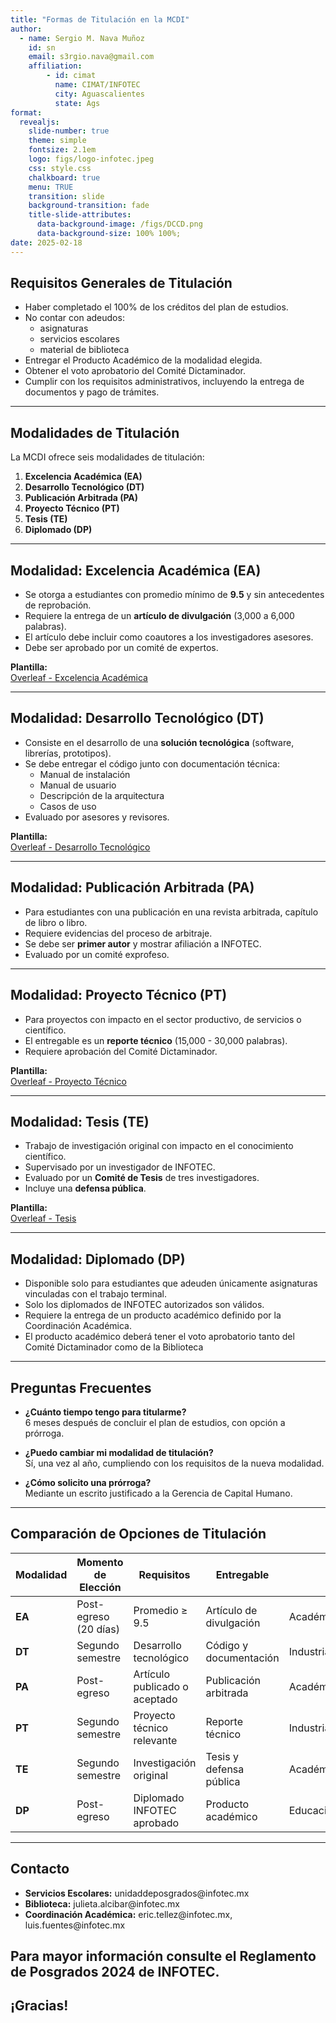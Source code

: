 ```yaml
---
title: "Formas de Titulación en la MCDI"
author: 
  - name: Sergio M. Nava Muñoz
    id: sn
    email: s3rgio.nava@gmail.com
    affiliation: 
        - id: cimat
          name: CIMAT/INFOTEC
          city: Aguascalientes
          state: Ags
format: 
  revealjs:
    slide-number: true
    theme: simple
    fontsize: 2.1em
    logo: figs/logo-infotec.jpeg
    css: style.css
    chalkboard: true
    menu: TRUE
    transition: slide
    background-transition: fade
    title-slide-attributes:
      data-background-image: /figs/DCCD.png
      data-background-size: 100% 100%;     
date: 2025-02-18
---
```




## Requisitos Generales de Titulación

- Haber completado el 100% de los créditos del plan de estudios.
- No contar con adeudos:
    - asignaturas
    - servicios escolares
    - material de biblioteca
- Entregar el Producto Académico de la modalidad elegida.
- Obtener el voto aprobatorio del Comité Dictaminador.
- Cumplir con los requisitos administrativos, incluyendo la entrega de documentos y pago de trámites.

---

## Modalidades de Titulación

La MCDI ofrece seis modalidades de titulación:

1. **Excelencia Académica (EA)**
2. **Desarrollo Tecnológico (DT)**
3. **Publicación Arbitrada (PA)**
4. **Proyecto Técnico (PT)**
5. **Tesis (TE)**
6. **Diplomado (DP)**

---

## Modalidad: Excelencia Académica (EA)

- Se otorga a estudiantes con promedio mínimo de **9.5** y sin antecedentes de reprobación.
- Requiere la entrega de un **artículo de divulgación** (3,000 a 6,000 palabras).
- El artículo debe incluir como coautores a los investigadores asesores.
- Debe ser aprobado por un comité de expertos.

**Plantilla:**  
[Overleaf - Excelencia Académica](https://www.overleaf.com/read/kmzbvcfqqbbx#7808ca)

---

## Modalidad: Desarrollo Tecnológico (DT)

- Consiste en el desarrollo de una **solución tecnológica** (software, librerías, prototipos).
- Se debe entregar el código junto con documentación técnica:
  - Manual de instalación
  - Manual de usuario
  - Descripción de la arquitectura
  - Casos de uso
- Evaluado por asesores y revisores.

**Plantilla:**  
[Overleaf - Desarrollo Tecnológico](https://www.overleaf.com/read/djjxyjyzdpjf#0a8471)

---

## Modalidad: Publicación Arbitrada (PA)

- Para estudiantes con una publicación en una revista arbitrada, capítulo de libro o libro.
- Requiere evidencias del proceso de arbitraje.
- Se debe ser **primer autor** y mostrar afiliación a INFOTEC.
- Evaluado por un comité exprofeso.

---

## Modalidad: Proyecto Técnico (PT)

- Para proyectos con impacto en el sector productivo, de servicios o científico.
- El entregable es un **reporte técnico** (15,000 - 30,000 palabras).
- Requiere aprobación del Comité Dictaminador.

**Plantilla:**  
[Overleaf - Proyecto Técnico](https://www.overleaf.com/read/kbcxppzhvdqg#019045)

---

## Modalidad: Tesis (TE)

- Trabajo de investigación original con impacto en el conocimiento científico.
- Supervisado por un investigador de INFOTEC.
- Evaluado por un **Comité de Tesis** de tres investigadores.
- Incluye una **defensa pública**.

**Plantilla:**  
[Overleaf - Tesis](https://www.overleaf.com/read/tvqtfqydbznp#783876)

---

## Modalidad: Diplomado (DP)

- Disponible solo para estudiantes que adeuden únicamente asignaturas vinculadas con el trabajo terminal.
- Solo los diplomados de INFOTEC autorizados son válidos.
- Requiere la entrega de un producto académico definido por la Coordinación Académica.
- El producto académico deberá tener el voto aprobatorio tanto del Comité Dictaminador como de la  Biblioteca

---

## Preguntas Frecuentes

- **¿Cuánto tiempo tengo para titularme?**  
  6 meses después de concluir el plan de estudios, con opción a prórroga.

- **¿Puedo cambiar mi modalidad de titulación?**  
  Sí, una vez al año, cumpliendo con los requisitos de la nueva modalidad.

- **¿Cómo solicito una prórroga?**  
  Mediante un escrito justificado a la Gerencia de Capital Humano.

---




## Comparación de Opciones de Titulación  {.smaller .scrollable transition="slide"  }

| Modalidad | Momento de Elección | Requisitos | Entregable | Aplicación | Tiempo |
|-----------|---------------------|------------|------------|------------|---------|
| **EA** | Post-egreso (20 días) | Promedio ≥ 9.5 | Artículo de divulgación | Académica | 1-3 meses |
| **DT** | Segundo semestre | Desarrollo tecnológico | Código y documentación | Industria/Tecnología | 3-6 meses |
| **PA** | Post-egreso | Artículo publicado o aceptado | Publicación arbitrada | Académica | Variable |
| **PT** | Segundo semestre | Proyecto técnico relevante | Reporte técnico | Industria/Servicios | 3-6 meses |
| **TE** | Segundo semestre | Investigación original | Tesis y defensa pública | Académica | 6-12 meses |
| **DP** | Post-egreso | Diplomado INFOTEC aprobado | Producto académico | Educación/Especialización | Variable |

---

## Contacto

- **Servicios Escolares:** unidaddeposgrados@infotec.mx
- **Biblioteca:** julieta.alcibar@infotec.mx
- **Coordinación Académica:** eric.tellez@infotec.mx, luis.fuentes@infotec.mx


Para mayor información consulte el Reglamento de Posgrados 2024 de INFOTEC.
---

## ¡Gracias!
